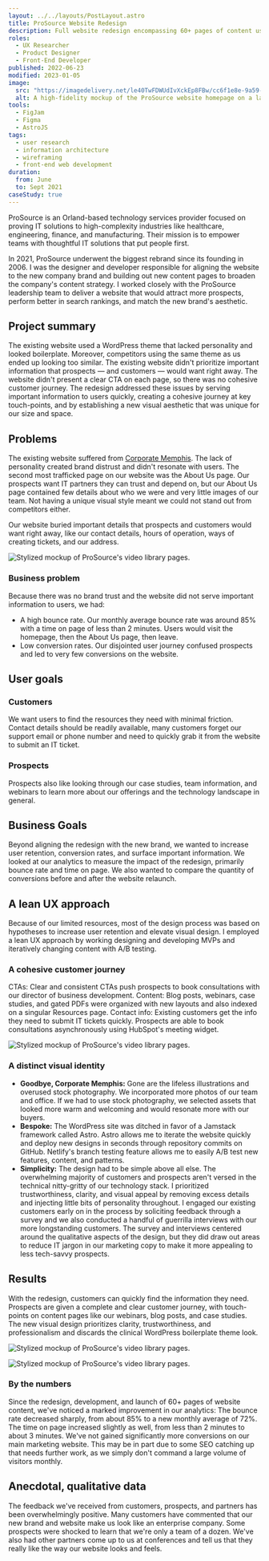 ```yaml
---
layout: ../../layouts/PostLayout.astro
title: ProSource Website Redesign
description: Full website redesign encompassing 60+ pages of content using a lean UX approach — all done in about 4 months.
roles:
  - UX Researcher
  - Product Designer
  - Front-End Developer
published: 2022-06-23
modified: 2023-01-05
image:
  src: "https://imagedelivery.net/le40TwFDWUdIvXckEp8FBw/cc6f1e8e-9a59-42d2-d713-8d1d8d98bb00/w=800,h=600,format=webp,quality=90"
  alt: A high-fidelity mockup of the ProSource website homepage on a laptop.
tools:
  - FigJam
  - Figma
  - AstroJS
tags:
  - user research
  - information architecture
  - wireframing
  - front-end web development
duration:
  from: June
  to: Sept 2021
caseStudy: true
---
```




ProSource is an Orland-based technology services provider focused on proving IT solutions to high-complexity industries like healthcare, engineering, finance, and manufacturing. Their mission is to empower teams with thoughtful IT solutions that put people first.

In 2021, ProSource underwent the biggest rebrand since its founding in 2006. I was the designer and developer responsible for aligning the website to the new company brand and building out new content pages to broaden the company's content strategy. I worked closely with the ProSource leadership team to deliver a website that would attract more prospects, perform better in search rankings, and match the new brand's aesthetic.

## Project summary

The existing website used a WordPress theme that lacked personality and looked boilerplate. Moreover, competitors using the same theme as us ended up looking too similar.
The existing website didn't prioritize important information that prospects — and customers — would want right away. The website didn't present a clear CTA on each page, so there was no cohesive customer journey.
The redesign addressed these issues by serving important information to users quickly, creating a cohesive journey at key touch-points, and by establishing a new visual aesthetic that was unique for our size and space.

## Problems

The existing website suffered from [Corporate Memphis](https://en.wikipedia.org/wiki/Corporate_Memphis). The lack of personality created brand distrust and didn't resonate with users. The second most trafficked page on our website was the About Us page. Our prospects want IT partners they can trust and depend on, but our About Us page contained few details about who we were and very little images of our team. Not having a unique visual style meant we could not stand out from competitors either.

Our website buried important details that prospects and customers would want right away, like our contact details, hours of operation, ways of creating tickets, and our address.

<Image
	src="https://imagedelivery.net/le40TwFDWUdIvXckEp8FBw/50deb825-2188-4694-d164-b5662b6f6800/w=1600,h=1200,format=webp"
	alt="Stylized mockup of ProSource's video library pages."
	class="sm:rounded-lg w-full"
/>

### Business problem

Because there was no brand trust and the website did not serve important information to users, we had:

- A high bounce rate. Our monthly average bounce rate was around 85% with a time on page of less than 2 minutes. Users would visit the homepage, then the About Us page, then leave.
- Low conversion rates. Our disjointed user journey confused prospects and led to very few conversions on the website.

## User goals

### Customers

We want users to find the resources they need with minimal friction. Contact details should be readily available, many customers forget our support email or phone number and need to quickly grab it from the website to submit an IT ticket.

### Prospects

Prospects also like looking through our case studies, team information, and webinars to learn more about our offerings and the technology landscape in general.

## Business Goals

Beyond aligning the redesign with the new brand, we wanted to increase user retention, conversion rates, and surface important information. We looked at our analytics to measure the impact of the redesign, primarily bounce rate and time on page. We also wanted to compare the quantity of conversions before and after the website relaunch.

## A lean UX approach

Because of our limited resources, most of the design process was based on hypotheses to increase user retention and elevate visual design. I employed a lean UX approach by working designing and developing MVPs and iteratively changing content with A/B testing.

<div class="sm:-mx-4 md:-mx-8 my-8 not-prose">
	<CompareSlider
		imageA={{
			src: "https://imagedelivery.net/le40TwFDWUdIvXckEp8FBw/cfc814c6-552f-4b34-703e-0c598db41600/public",
		}}
		imageB={{
			src: "https://imagedelivery.net/le40TwFDWUdIvXckEp8FBw/4ea8e6b8-9a33-4847-bb2a-0d778753fc00/public",
		}}
		client:visible
	/>
</div>

### A cohesive customer journey

CTAs: Clear and consistent CTAs push prospects to book consultations with our director of business development.
Content: Blog posts, webinars, case studies, and gated PDFs were organized with new layouts and also indexed on a singular Resources page.
Contact info: Existing customers get the info they need to submit IT tickets quickly. Prospects are able to book consultations asynchronously using HubSpot's meeting widget.

<Image
	src="https://imagedelivery.net/le40TwFDWUdIvXckEp8FBw/eafbffcb-1b20-497d-07da-da0ec7b8e500/w=1600,h=1200,format=webp"
	alt="Stylized mockup of ProSource's video library pages."
	class="sm:rounded-lg w-full"
/>

### A distinct visual identity

- **Goodbye, Corporate Memphis:** Gone are the lifeless illustrations and overused stock photography. We incorporated more photos of our team and office. If we had to use stock photography, we selected assets that looked more warm and welcoming and would resonate more with our buyers.
- **Bespoke:** The WordPress site was ditched in favor of a Jamstack framework called Astro. Astro allows me to iterate the website quickly and deploy new designs in seconds through repository commits on GitHub. Netlify's branch testing feature allows me to easily A/B test new features, content, and patterns.
- **Simplicity:** The design had to be simple above all else. The overwhelming majority of customers and prospects aren't versed in the technical nitty-gritty of our technology stack. I prioritized trustworthiness, clarity, and visual appeal by removing excess details and injecting little bits of personality throughout.
  I engaged our existing customers early on in the process by soliciting feedback through a survey and we also conducted a handful of guerrilla interviews with our more longstanding customers. The survey and interviews centered around the qualitative aspects of the design, but they did draw out areas to reduce IT jargon in our marketing copy to make it more appealing to less tech-savvy prospects.

## Results

With the redesign, customers can quickly find the information they need. Prospects are given a complete and clear customer journey, with touch-points on content pages like our webinars, blog posts, and case studies. The new visual design prioritizes clarity, trustworthiness, and professionalism and discards the clinical WordPress boilerplate theme look.

<Image
	src="https://imagedelivery.net/le40TwFDWUdIvXckEp8FBw/f5d4feb8-46f5-44ba-f9ef-2dfe20a9be00/w=1600,h=1200,format=webp"
	alt="Stylized mockup of ProSource's video library pages."
	class="sm:rounded-lg w-full"
/>

<img
	src="https://cdn.dribbble.com/users/3271731/screenshots/20504981/media/7dfb0280bf2f1871d1b64daff499b9a9.gif"
	alt="Stylized mockup of ProSource's video library pages."
	class="sm:rounded-lg w-full"
	loading="lazy"
	decoding="async"
/>

### By the numbers

Since the redesign, development, and launch of 60+ pages of website content, we've noticed a marked improvement in our analytics:
The bounce rate decreased sharply, from about 85% to a new monthly average of 72%.
The time on page increased slightly as well, from less than 2 minutes to about 3 minutes.
We've not gained significantly more conversions on our main marketing website. This may be in part due to some SEO catching up that needs further work, as we simply don't command a large volume of visitors monthly.

## Anecdotal, qualitative data

The feedback we've received from customers, prospects, and partners has been overwhelmingly positive. Many customers have commented that our new brand and website make us look like an enterprise company. Some prospects were shocked to learn that we're only a team of a dozen. We've also had other partners come up to us at conferences and tell us that they really like the way our website looks and feels.
